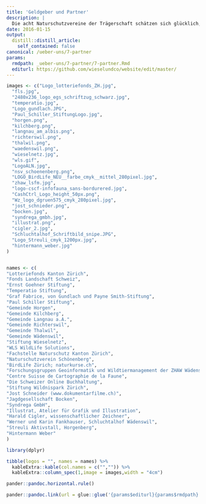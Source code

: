 ```yaml
---
title: 'Geldgeber und Partner'
description: |
  Die acht Naturschutzvereine der Trägerschaft schätzen sich glücklich, auf folgende Geldgeber und Partner zählen zu können: 
date: 2016-01-15
output:
  distill::distill_article:
    self_contained: false
canonical: /ueber-uns/7-partner
params:
  rmdpath: _ueber-uns/7-partner/7-partner.Rmd
  editurl: https://github.com/wieselundco/website/edit/master/
---
```


```r

images <- c("Logo_lotteriefonds_ZH.jpg",
  "fls.jpg",
  "2480x236_logo_egs_schriftzug_schwarz.jpg",
  "temperatio.jpg",
  "Logo_gundlach.JPG",
  "Paul_Schiller_StiftungLogo.jpg",
  "horgen.png",
  "kilchberg.png",
  "langnau_am_albis.png",
  "richterswil.png",
  "thalwil.png",
  "waedenswil.png",
  "wieselnetz.jpg",
  "wls.gif",
  "LogoALN.jpg",
  "nsv_schoenenberg.png",
  "LOGO_BirdLife_NEU__farbe_cmyk__mittel_280pixel.jpg",
  "zhaw_lsfm.jpg",
  "logo-cscf-infofauna_sans-bordurered.jpg",
  "CashCtrl_Logo_height_50px.png",
  "Wz_logo_dgruen575_cmyk_280pixel.jpg",
  "jost_schnieder.png",
  "bocken.jpg",
  "syndrega_gmbh.jpg",
  "illustrat.png",
  "cigler_2.jpg",
  "Schluchtalhof_Schriftbild_snipe.JPG",
  "Logo_Streuli_cmyk_1200px.jpg",
  "hintermann_weber.jpg"
)


names <- c(
"Lotteriefonds Kanton Zürich", 
"Fonds Landschaft Schweiz", 
"Ernst Goehner Stiftung", 
"Temperatio Stiftung", 
"Graf Fabrice, von Gundlach und Payne Smith-Stiftung", 
"Paul Schiller Stiftung", 
"Gemeinde Horgen", 
"Gemeinde Kilchberg", 
"Gemeinde Langnau a.A.", 
"Gemeinde Richterswil", 
"Gemeinde Thalwil", 
"Gemeinde Wädenswil", 
"Stiftung Wieselnetz", 
"WLS WildLife Solutions", 
"Fachstelle Naturschutz Kanton Zürich", 
"Naturschutzverein Schönenberg", 
"BirdLife Zürich; naturkurse.ch", 
"Forschungsgruppen Geoinformatik und Wildtiermanagement der ZHAW Wädenswil", 
"Centre Suisse de Cartographie de la Faune", 
"Die Schweizer Online Buchhaltung", 
"Stiftung Wildnispark Zürich", 
"Jost Schneider (www.dokumentarfilme.ch)",
"Jagdgesellschaft Bocken", 
"Syndrega GmbH", 
"Illustrat, Atelier für Grafik und Illustration", 
"Harald Cigler, wissenschaftlicher Zeichner", 
"Werner und Karin Fankhauser, Schluchtalhof Wädenswil", 
"Streuli Aktivstall, Horgenberg", 
"Hintermann Weber"
)

library(dplyr)

tibble(logos = "", names = names) %>%
  kableExtra::kable(col.names = c("","")) %>%
  kableExtra::column_spec(1,image = images,width = "4cm")

```



```r
pander::pandoc.horizontal.rule()

pander::pandoc.link(url = glue::glue('{params$editurl}{params$rmdpath}'),text = 'Artikel bearbeiten')
```

<!--http://wieselundco.ch/ueber-uns/7-partner-->
